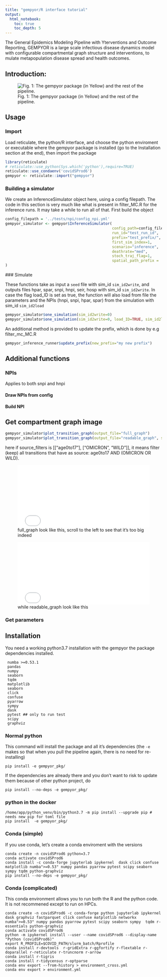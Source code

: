 ```yaml
---
title: "gempyor/R interface tutorial"
output:
  html_notebook:
    toc: true
    toc_depth: 5
---
```



The General Epidemics Modeling Pipeline with Yterventions and Outcome Reporting, GEMPYOR is a large scale infectious disease dynamics model with configurable compartmental graph structure and interventions, to mulate metapopulation disease spread and health outcomes.

## Introduction:


![Fig. 1: The gempyor package (in Yellow) and the rest of the pipeline.](figs/context.png)

## Usage

### Import
Load reticulate, the python/R interface, and choose the python enviroment or executable where the gempyor package is installed (go to the Installation section at the end), then import the package

```r
library(reticulate)
# reticulate::use_python(Sys.which('python'),require=TRUE)
reticulate::use_condaenv('covidSProd6')   
gempyor <- reticulate::import("gempyor")
```

### Building a simulator
We create an InferenceSimulator object here, using a config filepath. The code in this section is very much like what is present in filter_MC.R for the inference runs. It may take a while to run all of that. First build the object
```r
config_filepath = '../tests/npi/config_npi.yml'
gempyor_simulator <- gempyor$InferenceSimulator(
                                                config_path=config_filepath,
                                                run_id="test_run_id",
                                                prefix="test_prefix/",
                                                first_sim_index=1,
                                                scenario="inference",   # NPIs scenario to use
                                                deathrate="med",        # Outcome scenario to use
                                                stoch_traj_flag=1,      
                                                spatial_path_prefix = '../tests/npi/' # prefix where to find the folder indicated in spatial_setup
)
```


### Simulate

These functions take as input a `seed` file with sim_id `sim_id2write`, and outputs files hpar, spar, snpi, hnpi, seir, hosp with sim_id `sim_id2write`. In case the flag load_ID is set as true, the function will also load from file the parameters and the NPIs (hnpi, snpi, hpar, spar) from the simulation with sim_id `sim_id2load`

```r
gempyor_simulator$one_simulation(sim_id2write=0)
gempyor_simulator$one_simulation(sim_id2write=0, load_ID=TRUE, sim_id2load=0)
```

An additional method is provided to update the prefix, which is done by e.g filter_mc_MC.R
```r
gempyor_inference_runner$update_prefix(new_prefix="my new prefix")
```

## Additional functions

### NPIs
Applies to both snpi and hnpi

#### Draw NPIs from config

#### Build NPI

## Get compartment graph image

```r
gempyor_simulator$plot_transition_graph(output_file="full_graph")
gempyor_simulator$plot_transition_graph(output_file="readable_graph", source_filters= list(list("age0to17"), list("OMICRON", "WILD")), destination_filters= list(list("OMICRON", "WILD")))

```
here if source_filters is [["age0to17"], ["OMICRON", "WILD"]], it means filter (keep) all transitions that have as source: age0to17 AND (OMICRON OR WILD).

![full_graph look like this, scroll to the left to see that it's too big indeed](./full_graph.pdf){width=100% height=200}

![while readable_graph look like this](./readable_graph.pdf){width=100% height=200}



### Get parameters



## Installation
You need a working python3.7 installation with the gempyor the package dependencies installed.
```
 numba >=0.53.1
 pandas
 numpy
 seaborn
 tqdm
 matplotlib
 seaborn
 click
 confuse
 pyarrow
 sympy
 dask
 pytest ## only to run test
 scipy
 graphviz
```

### Normal python
This command will install the package and all it's dependencies (the `-e` makes so that when you pull the pipeline again, there is no need for re-installing)
```
pip install -e gempyor_pkg/
```
If the dependencies are already there and you don't want to risk to update them because of other python project, do
```
pip install --no-deps -e gempyor_pkg/
```


### python in the docker
```
/home/app/python_venv/bin/python3.7 -m pip install --upgrade pip # needs new pip for toml file
pip install  -e gempyor_pkg/
```

### Conda (simple)
If you use conda, let's create a conda enviroment with the versions
```
conda create -n covidSProd6 python=3.7
conda activate covidSProd6
conda install -c conda-forge jupyterlab ipykernel  dask click confuse matplotlib numba">=0.53" numpy pandas pyarrow pytest scipy seaborn sympy tqdm python-graphviz
pip install --no-deps -e gempyor_pkg/
```

### Conda (complicated)
This conda environment allows you to run both the R and the python code. It is not recommened except to run on HPCs.
```
conda create -n covidSProd6 -c conda-forge python jupyterlab ipykernel dask graphviz fastparquet click confuse matplotlib networkx numba">=0.53" numpy pandas pyarrow pytest scipy seaborn sympy  tqdm r-essentials python-graphviz
conda activate covidSProd6
python -m ipykernel install --user --name covidSProd6 --display-name "Python (covidSProd6)"
export R_PROFILE=$COVID_PATH/slurm_batch/Rprofile
conda install r-devtools  r-gridExtra r-ggfortify r-flextable r-doparallel r-reticulate r-truncnorm r-arrow
conda install r-tigris
conda install r-tidycensus r-optparse
conda env export --from-history > environment_cross.yml
conda env export > environment.yml
```


